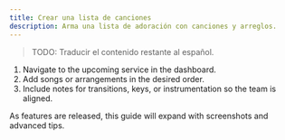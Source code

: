 ```yaml
---
title: Crear una lista de canciones
description: Arma una lista de adoración con canciones y arreglos.
---
```

> TODO: Traducir el contenido restante al español.


1. Navigate to the upcoming service in the dashboard.
2. Add songs or arrangements in the desired order.
3. Include notes for transitions, keys, or instrumentation so the team is aligned.

As features are released, this guide will expand with screenshots and advanced tips.
